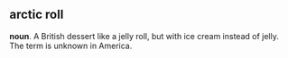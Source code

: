 == arctic roll ==
 

'''noun'''. A British dessert like a jelly roll, but with ice cream instead of jelly. The term is unknown in America.